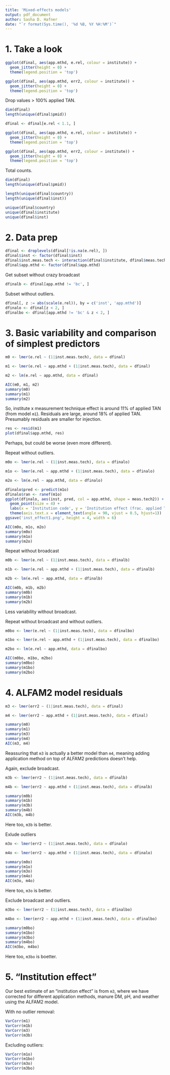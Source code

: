 ```yaml
---
title: 'Mixed-effects models'
output: pdf_document
author: Sasha D. Hafner
date: "`r format(Sys.time(), '%d %B, %Y %H:%M')`"
---
```


# 1. Take a look

```r
ggplot(dfinal, aes(app.mthd, e.rel, colour = institute)) +
  geom_jitter(height = 0) +
  theme(legend.position = 'top')

ggplot(dfinal, aes(app.mthd, err2, colour = institute)) +
  geom_jitter(height = 0) +
  theme(legend.position = 'top')
```

Drop values > 100% applied TAN.

```r
dim(dfinal)
length(unique(dfinal$pmid))
```

```r
dfinal <- dfinal[e.rel < 1.1, ] 
```

```r
ggplot(dfinal, aes(app.mthd, e.rel, colour = institute)) +
  geom_jitter(height = 0) +
  theme(legend.position = 'top')

ggplot(dfinal, aes(app.mthd, err2, colour = institute)) +
  geom_jitter(height = 0) +
  theme(legend.position = 'top')
```

Total counts.

```r
dim(dfinal)
length(unique(dfinal$pmid))
```

```r
length(unique(dfinal$country))
length(unique(dfinal$inst))
```

```r
unique(dfinal$country)
unique(dfinal$institute)
unique(dfinal$inst)
```

# 2. Data prep

```r
dfinal <- droplevels(dfinal[!is.na(e.rel), ])
dfinal$inst <- factor(dfinal$inst)
dfinal$inst.meas.tech <- interaction(dfinal$institute, dfinal$meas.tech)
dfinal$app.mthd <- factor(dfinal$app.mthd)
```

Get subset without crazy broadcast

```r
dfinalb <- dfinal[app.mthd != 'bc', ]
```

Subset without outliers.

```r
dfinal[, z := abs(scale(e.rel)), by = c('inst', 'app.mthd')]
dfinalo <- dfinal[z < 2, ]
dfinalbo <- dfinal[app.mthd != 'bc' & z < 2, ]
```


# 3. Basic variability and comparison of simplest predictors

```r
m0 <- lmer(e.rel ~ (1|inst.meas.tech), data = dfinal)
```

```r
m1 <- lmer(e.rel ~ app.mthd + (1|inst.meas.tech), data = dfinal)
```

```r
m2 <- lm(e.rel ~ app.mthd, data = dfinal)
```


```r
AIC(m0, m1, m2)
summary(m0)
summary(m1)
summary(m2)
```

So, institute x measurement technique effect is around 11% of applied TAN (from model `m1`).
Residuals are large, around 18% of applied TAN.
Presumably residuals are smaller for injection.

```r
res <- resid(m1)
plot(dfinal$app.mthd, res)
```

Perhaps, but could be worse (even more different).

Repeat without outliers.

```r
m0o <- lmer(e.rel ~ (1|inst.meas.tech), data = dfinalo)
```

```r
m1o <- lmer(e.rel ~ app.mthd + (1|inst.meas.tech), data = dfinalo)
```

```r
m2o <- lm(e.rel ~ app.mthd, data = dfinalo)
```

```r
dfinalo$pred <- predict(m1o)
dfinalo$ran <- ranef(m1o)
ggplot(dfinalo, aes(inst, pred, col = app.mthd, shape = meas.tech2)) +
  geom_point(size = 4) +
  labs(x = 'Institution code', y = 'Institution effect (frac. applied TAN)') +
  theme(axis.text.x = element_text(angle = 90, vjust = 0.5, hjust=1))
ggsave('inst_effect1.png', height = 4, width = 6)
```


```r
AIC(m0o, m1o, m2o)
summary(m0o)
summary(m1o)
summary(m2o)
```

Repeat without broadcast

```r
m0b <- lmer(e.rel ~ (1|inst.meas.tech), data = dfinalb)
```

```r
m1b <- lmer(e.rel ~ app.mthd + (1|inst.meas.tech), data = dfinalb)
```

```r
m2b <- lm(e.rel ~ app.mthd, data = dfinalb)
```

```r
AIC(m0b, m1b, m2b)
summary(m0b)
summary(m1b)
summary(m2b)
```

Less variability without broadcast.

Repeat without broadcast and without outliers.

```r
m0bo <- lmer(e.rel ~ (1|inst.meas.tech), data = dfinalbo)
```

```r
m1bo <- lmer(e.rel ~ app.mthd + (1|inst.meas.tech), data = dfinalbo)
```

```r
m2bo <- lm(e.rel ~ app.mthd, data = dfinalbo)
```

```r
AIC(m0bo, m1bo, m2bo)
summary(m0bo)
summary(m1bo)
summary(m2bo)
```


# 4. ALFAM2 model residuals

```r
m3 <- lmer(err2 ~ (1|inst.meas.tech), data = dfinal)
```

```r
m4 <- lmer(err2 ~ app.mthd + (1|inst.meas.tech), data = dfinal)
```

```r
summary(m0)
summary(m1)
summary(m3)
summary(m4)
AIC(m3, m4)
```

Reassuring that `m3` is actually a better model than `m4`, meaning adding application method on top of ALFAM2 predictions doesn't help.

Again, exclude broadcast.

```r
m3b <- lmer(err2 ~ (1|inst.meas.tech), data = dfinalb)
```

```r
m4b <- lmer(err2 ~ app.mthd + (1|inst.meas.tech), data = dfinalb)
```

```r
summary(m0b)
summary(m1b)
summary(m3b)
summary(m4b)
AIC(m3b, m4b)
```

Here too, `m3b` is better.

Exlude outliers

```r
m3o <- lmer(err2 ~ (1|inst.meas.tech), data = dfinalo)
```

```r
m4o <- lmer(err2 ~ app.mthd + (1|inst.meas.tech), data = dfinalo)
```

```r
summary(m0o)
summary(m1o)
summary(m3o)
summary(m4o)
AIC(m3o, m4o)
```

Here too, `m3o` is better.

Exclude broadcast and outliers.

```r
m3bo <- lmer(err2 ~ (1|inst.meas.tech), data = dfinalbo)
```

```r
m4bo <- lmer(err2 ~ app.mthd + (1|inst.meas.tech), data = dfinalbo)
```

```r
summary(m0bo)
summary(m1bo)
summary(m3bo)
summary(m4bo)
AIC(m3bo, m4bo)
```

Here too, `m3bo` is boetter.

# 5. "Institution effect"

Our best estimate of an "institution effect" is from `m3`, where we have corrected for different application methods, manure DM, pH, and weather using the ALFAM2 model.

With no outlier removal:

```r
VarCorr(m1)
VarCorr(m1b)
VarCorr(m3)
VarCorr(m3b)
```

Excluding outliers:


```r
VarCorr(m1o)
VarCorr(m1bo)
VarCorr(m3o)
VarCorr(m3bo)
```


